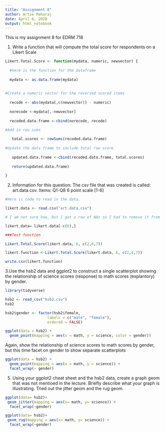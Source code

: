 ---
title: "Assignment 8"
author: Artie Maharaj
date: April 6, 2020
output: html_notebook
---
This is my assignment 8 for EDRM 718

1. Write a function that will compute the total score for respondents on a Likert Scale

```{r}
Likert.Total.Score <- function(mydata, numeric, newvector) {
  
  #here is the function for the dataframe
  
  mydata <- as.data.frame(mydata)
  
  
#Create a numeric vector for the reversed scored items
  
  recode <- abs(mydata[,c(newvector)] - numeric)
  
  norecode <-mydata[,-newvector]
  
  recoded.data.frame <-cbind(norecode, recode)
  
#Add in row sums  

   total.scores <- rowSums(recoded.data.frame)
  
#Update the data frame to include total row score
   
   updated.data.frame <-cbind(recoded.data.frame, total.scores)
    
   return(updated.data.frame)
 
}
```

2. Information for this question:
The csv file that was created is called: art.data.csv. 
Items: Q1-Q8
6 point scale [1-6]

```{r}

#Here is code to read in the data. 

likert.data <- read.csv("art.data.csv")

# I am not sure how, but I got a row of NAs so I had to remove it from the data frame.

likert.data= likert.data[-c(6),] 

###Test function

Likert.Total.Score(likert.data, 6, c(2,4,7))

likert.function <-Likert.Total.Score(likert.data, 6, c(2,4,7))

write.csv(likert.function)

```
3.Use the hsb2 data and ggplot2 to construct a single scatterplot showing the relationship of science scores (response) to math scores (explantory) by gender.

```{r}
library(tidyverse)

hsb2 <- read_csv("hsb2.csv")
hsb2

hsb2$gender <- factor(hsb2$female,
                   labels = c("male", "female"),
                   ordered = FALSE)

ggplot(data = hsb2) +
  geom_point(mapping = aes(x = math, y = science, color = gender))

```

Again, show the relationship of science scores to math scores by gender, but this time facet on gender to show separate scatterplots 
```{r}
ggplot(data = hsb2) +
  geom_point(mapping = aes(x = math, y = science)) +
  facet_wrap(~ gender)
```

5.
Using your ggplot2 cheat sheet and the hsb2 data, create a graph geom that was not mentioed in the lecture. Briefly describe what your graph is illustrating. Tried out the jitter geom and the rug geom.

```{r}
ggplot(data= hsb2)+ 
 geom_jitter(mapping = aes(x= math, y= science)) +
  facet_wrap(~gender)

ggplot(data= hsb2)+ 
 geom_rug(mapping = aes(x= math, y= science)) +
  facet_wrap(~gender)
 


```

